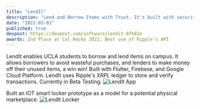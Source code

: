 ```yaml
---
title: "LendIt"
description: "Lend and Borrow Items with Trust. It's built with security and convenience in mind"
date: "2022-03-01"
published: true
devpost: https://devpost.com/software/lendit-0fh83x
awards: 2nd Place at Cal Hacks 2022, Best use of Ripple's API
---
```


LendIt enables UCLA students to borrow and lend items on campus. It allows borrowers to avoid wasteful purchases, and lenders to
make money off their unused items, a win win! Built with Flutter, Firebase, and Google Cloud Platform. LendIt uses Ripple's XRPL ledger to store and verify transactions. Currently in Beta Testing.
![LendIt App](https://d112y698adiu2z.cloudfront.net/photos/production/software_photos/002/260/339/datas/original.png)

Built an IOT smart locker prototype as a model for a potential physical marketplace.
![LendIt Locker](https://d112y698adiu2z.cloudfront.net/photos/production/software_photos/002/260/420/datas/original.jpeg)
